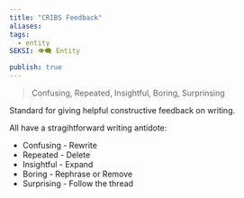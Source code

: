 ```yaml
---
title: "CRIBS Feedback"
aliases: 
tags:
  - entity
SEKSI: 👁️‍🗨️ Entity

publish: true
---
```



> Confusing, Repeated, Insightful, Boring, Surprinsing

Standard for giving helpful constructive feedback on writing.

All have a stragihtforward writing antidote:
- Confusing - Rewrite
- Repeated - Delete
- Insightful - Expand
- Boring - Rephrase or Remove
- Surprising - Follow the thread
